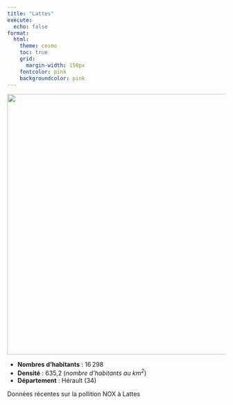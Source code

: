```yaml
---
title: "Lattes"
execute:
  echo: false
format:
  html:
    theme: cosmo
    toc: true
    grid:
      margin-width: 150px
    fontcolor: pink
    backgroundcolor: pink
---
```


![](lattes.svg){width=600px}

* **Nombres d'habitants** : 16 298 
* **Densité** : 635,2 (*nombre d'habitants au $km^2$*)
* **Département** : Hérault (34) 

Données récentes sur la pollition NOX à Lattes
